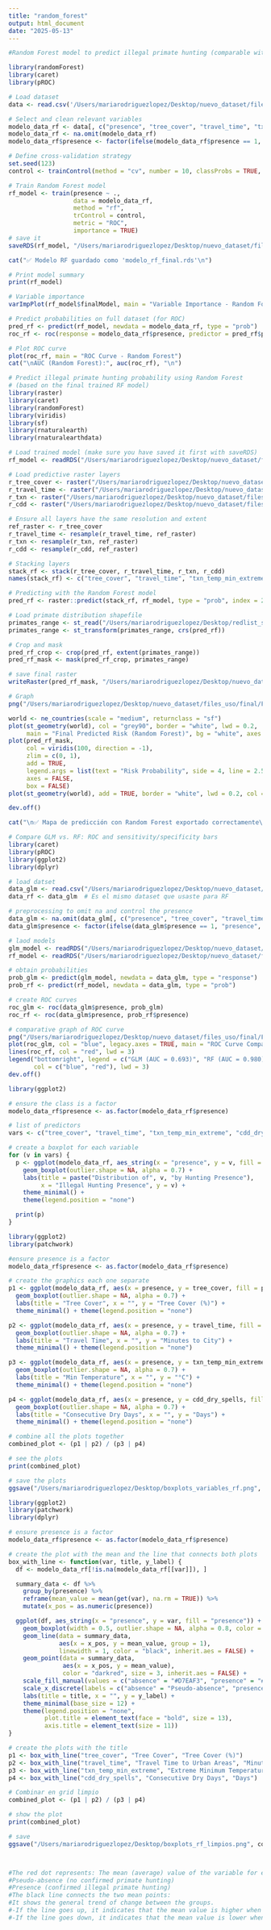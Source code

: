 ```yaml
---
title: "random_forest"
output: html_document
date: "2025-05-13"
---
```


```r
#Random Forest model to predict illegal primate hunting (comparable with GLM)

library(randomForest)
library(caret)
library(pROC)

# Load dataset
data <- read.csv('/Users/mariarodriguezlopez/Desktop/nuevo_dataset/files_uso/final/dataset_modelo_all.csv')

# Select and clean relevant variables
modelo_data_rf <- data[, c("presence", "tree_cover", "travel_time", "txn_temp_min_extreme", "cdd_dry_spells")]
modelo_data_rf <- na.omit(modelo_data_rf)
modelo_data_rf$presence <- factor(ifelse(modelo_data_rf$presence == 1, "presence", "absence"))

# Define cross-validation strategy
set.seed(123)
control <- trainControl(method = "cv", number = 10, classProbs = TRUE, summaryFunction = twoClassSummary)

# Train Random Forest model
rf_model <- train(presence ~ ., 
                  data = modelo_data_rf,
                  method = "rf",
                  trControl = control,
                  metric = "ROC",
                  importance = TRUE)
# save it
saveRDS(rf_model, "/Users/mariarodriguezlopez/Desktop/nuevo_dataset/files_uso/final/modelo_rf_final.rds")

cat("✅ Modelo RF guardado como 'modelo_rf_final.rds'\n")

# Print model summary
print(rf_model)

# Variable importance
varImpPlot(rf_model$finalModel, main = "Variable Importance - Random Forest")

# Predict probabilities on full dataset (for ROC)
pred_rf <- predict(rf_model, newdata = modelo_data_rf, type = "prob")
roc_rf <- roc(response = modelo_data_rf$presence, predictor = pred_rf$presence)

# Plot ROC curve
plot(roc_rf, main = "ROC Curve - Random Forest")
cat("\nAUC (Random Forest):", auc(roc_rf), "\n")
```

```r
# Predict illegal primate hunting probability using Random Forest
# (based on the final trained RF model)
library(raster)
library(caret)
library(randomForest)
library(viridis)
library(sf)
library(rnaturalearth)
library(rnaturalearthdata)

# Load trained model (make sure you have saved it first with saveRDS)
rf_model <- readRDS("/Users/mariarodriguezlopez/Desktop/nuevo_dataset/files_uso/final/modelo_rf_final.rds")

# Load predictive raster layers
r_tree_cover <- raster("/Users/mariarodriguezlopez/Desktop/nuevo_dataset/files_uso/final/variables/LU_change/tree_PFT_sum_2020.tif")
r_travel_time <- raster("/Users/mariarodriguezlopez/Desktop/nuevo_dataset/files_uso/final/variables/travel_time/Accessibility2015.tif")
r_txn <- raster("/Users/mariarodriguezlopez/Desktop/nuevo_dataset/files_uso/final/variables/climate_extremes/Media_Decennale_txnETCCDI_2015_2024.tif")
r_cdd <- raster("/Users/mariarodriguezlopez/Desktop/nuevo_dataset/files_uso/final/variables/climate_extremes/Media_Decennale_cddETCCDI_2015_2024.tif")

# Ensure all layers have the same resolution and extent
ref_raster <- r_tree_cover
r_travel_time <- resample(r_travel_time, ref_raster)
r_txn <- resample(r_txn, ref_raster)
r_cdd <- resample(r_cdd, ref_raster)

# Stacking layers
stack_rf <- stack(r_tree_cover, r_travel_time, r_txn, r_cdd)
names(stack_rf) <- c("tree_cover", "travel_time", "txn_temp_min_extreme", "cdd_dry_spells")

# Predicting with the Random Forest model
pred_rf <- raster::predict(stack_rf, rf_model, type = "prob", index = 2)  # index=2 = clase "presence"

# Load primate distribution shapefile
primates_range <- st_read("/Users/mariarodriguezlopez/Desktop/redlist_species_data_820e596f-046b-4cf4-927d-6fbae858a0f8/data_0.shp")
primates_range <- st_transform(primates_range, crs(pred_rf))

# Crop and mask
pred_rf_crop <- crop(pred_rf, extent(primates_range))
pred_rf_mask <- mask(pred_rf_crop, primates_range)

# save final raster
writeRaster(pred_rf_mask, "/Users/mariarodriguezlopez/Desktop/nuevo_dataset/files_uso/final/riesgo_caza_rf_filtrado.tif", overwrite = TRUE)

# Graph
png("/Users/mariarodriguezlopez/Desktop/nuevo_dataset/files_uso/final/Figure_RF_Predicted_Map.png", width = 3000, height = 1800, res = 300)

world <- ne_countries(scale = "medium", returnclass = "sf")
plot(st_geometry(world), col = "grey90", border = "white", lwd = 0.2,
     main = "Final Predicted Risk (Random Forest)", bg = "white", axes = FALSE)
plot(pred_rf_mask,
     col = viridis(100, direction = -1),
     zlim = c(0, 1),
     add = TRUE,
     legend.args = list(text = "Risk Probability", side = 4, line = 2.5, cex = 0.8),
     axes = FALSE,
     box = FALSE)
plot(st_geometry(world), add = TRUE, border = "white", lwd = 0.2, col = NA)

dev.off()

cat("\n✅ Mapa de predicción con Random Forest exportado correctamente\n")

```
```r
# Compare GLM vs. RF: ROC and sensitivity/specificity bars
library(caret)
library(pROC)
library(ggplot2)
library(dplyr)

# load datset
data_glm <- read.csv("/Users/mariarodriguezlopez/Desktop/nuevo_dataset/files_uso/final/dataset_modelo_all.csv")
data_rf <- data_glm  # Es el mismo dataset que usaste para RF

# preprocessing to omit na and control the presence
data_glm <- na.omit(data_glm[, c("presence", "tree_cover", "travel_time", "txn_temp_min_extreme", "cdd_dry_spells")])
data_glm$presence <- factor(ifelse(data_glm$presence == 1, "presence", "absence"))

# laod models
glm_model <- readRDS("/Users/mariarodriguezlopez/Desktop/nuevo_dataset/files_uso/final/modelo_glm_all_step.rds")
rf_model <- readRDS("/Users/mariarodriguezlopez/Desktop/nuevo_dataset/files_uso/final/modelo_rf_final.rds")

# obtain probabilities
prob_glm <- predict(glm_model, newdata = data_glm, type = "response")
prob_rf <- predict(rf_model, newdata = data_glm, type = "prob")

# create ROC curves
roc_glm <- roc(data_glm$presence, prob_glm)
roc_rf <- roc(data_glm$presence, prob_rf$presence)

# comparative graph of ROC curve
png("/Users/mariarodriguezlopez/Desktop/nuevo_dataset/files_uso/final/Figure_ROC_Comparison.png", width = 2500, height = 1800, res = 300)
plot(roc_glm, col = "blue", legacy.axes = TRUE, main = "ROC Curve Comparison", lwd = 3)
lines(roc_rf, col = "red", lwd = 3)
legend("bottomright", legend = c("GLM (AUC = 0.693)", "RF (AUC = 0.980)"),
       col = c("blue", "red"), lwd = 3)
dev.off()


```
```r
library(ggplot2)

# ensure the class is a factor
modelo_data_rf$presence <- as.factor(modelo_data_rf$presence)

# list of predictors
vars <- c("tree_cover", "travel_time", "txn_temp_min_extreme", "cdd_dry_spells")

# create a boxplot for each variable
for (v in vars) {
  p <- ggplot(modelo_data_rf, aes_string(x = "presence", y = v, fill = "presence")) +
    geom_boxplot(outlier.shape = NA, alpha = 0.7) +
    labs(title = paste("Distribution of", v, "by Hunting Presence"),
         x = "Illegal Hunting Presence", y = v) +
    theme_minimal() +
    theme(legend.position = "none")

  print(p)
}

```


```r
library(ggplot2)
library(patchwork)

#ensure presence is a factor
modelo_data_rf$presence <- as.factor(modelo_data_rf$presence)

# create the graphics each one separate
p1 <- ggplot(modelo_data_rf, aes(x = presence, y = tree_cover, fill = presence)) +
  geom_boxplot(outlier.shape = NA, alpha = 0.7) +
  labs(title = "Tree Cover", x = "", y = "Tree Cover (%)") +
  theme_minimal() + theme(legend.position = "none")

p2 <- ggplot(modelo_data_rf, aes(x = presence, y = travel_time, fill = presence)) +
  geom_boxplot(outlier.shape = NA, alpha = 0.7) +
  labs(title = "Travel Time", x = "", y = "Minutes to City") +
  theme_minimal() + theme(legend.position = "none")

p3 <- ggplot(modelo_data_rf, aes(x = presence, y = txn_temp_min_extreme, fill = presence)) +
  geom_boxplot(outlier.shape = NA, alpha = 0.7) +
  labs(title = "Min Temperature", x = "", y = "°C") +
  theme_minimal() + theme(legend.position = "none")

p4 <- ggplot(modelo_data_rf, aes(x = presence, y = cdd_dry_spells, fill = presence)) +
  geom_boxplot(outlier.shape = NA, alpha = 0.7) +
  labs(title = "Consecutive Dry Days", x = "", y = "Days") +
  theme_minimal() + theme(legend.position = "none")

# combine all the plots together
combined_plot <- (p1 | p2) / (p3 | p4)

# see the plots
print(combined_plot)

# save the plots
ggsave("/Users/mariarodriguezlopez/Desktop/boxplots_variables_rf.png", combined_plot, width = 12, height = 8)

```


```r
library(ggplot2)
library(patchwork)
library(dplyr)

# ensure presence is a factor
modelo_data_rf$presence <- as.factor(modelo_data_rf$presence)

# create the plot with the mean and the line that connects both plots
box_with_line <- function(var, title, y_label) {
  df <- modelo_data_rf[!is.na(modelo_data_rf[[var]]), ]

  summary_data <- df %>%
    group_by(presence) %>%
    reframe(mean_value = mean(get(var), na.rm = TRUE)) %>%
    mutate(x_pos = as.numeric(presence))

  ggplot(df, aes_string(x = "presence", y = var, fill = "presence")) +
    geom_boxplot(width = 0.5, outlier.shape = NA, alpha = 0.8, color = "grey30") +
    geom_line(data = summary_data,
              aes(x = x_pos, y = mean_value, group = 1),
              linewidth = 1, color = "black", inherit.aes = FALSE) +
    geom_point(data = summary_data,
               aes(x = x_pos, y = mean_value),
               color = "darkred", size = 3, inherit.aes = FALSE) +
    scale_fill_manual(values = c("absence" = "#D7EAF3", "presence" = "#FFD3C2")) +
    scale_x_discrete(labels = c("absence" = "Pseudo-absence", "presence" = "Presence")) +
    labs(title = title, x = "", y = y_label) +
    theme_minimal(base_size = 12) +
    theme(legend.position = "none",
          plot.title = element_text(face = "bold", size = 13),
          axis.title = element_text(size = 11))
}

# create the plots with the title
p1 <- box_with_line("tree_cover", "Tree Cover", "Tree Cover (%)")
p2 <- box_with_line("travel_time", "Travel Time to Urban Areas", "Minutes")
p3 <- box_with_line("txn_temp_min_extreme", "Extreme Minimum Temperature", "°C")
p4 <- box_with_line("cdd_dry_spells", "Consecutive Dry Days", "Days")

# Combinar en grid limpio
combined_plot <- (p1 | p2) / (p3 | p4)

# show the plot
print(combined_plot)

# save
ggsave("/Users/mariarodriguezlopez/Desktop/boxplots_rf_limpios.png", combined_plot, width = 12, height = 8)



#The red dot represents: The mean (average) value of the variable for each group:
#Pseudo-absence (no confirmed primate hunting)
#Presence (confirmed illegal primate hunting)
#The black line connects the two mean points:
#It shows the general trend of change between the groups.
#-If the line goes up, it indicates that the mean value is higher when hunting is present.
#-If the line goes down, it indicates that the mean value is lower when hunting is present.
```




